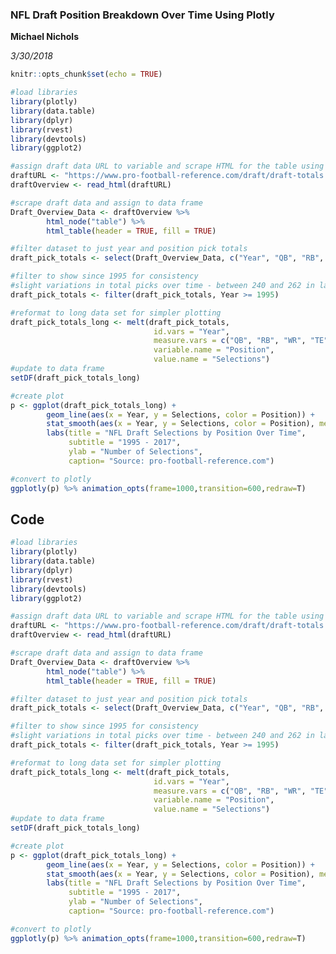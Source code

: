 ### NFL Draft Position Breakdown Over Time Using Plotly
**Michael Nichols**

*3/30/2018*

```{r setup, include=FALSE}
knitr::opts_chunk$set(echo = TRUE)
```

```{r plot, warning=FALSE, fig.align='center', echo=FALSE, message=FALSE}
#load libraries
library(plotly)
library(data.table)
library(dplyr)
library(rvest)
library(devtools)
library(ggplot2)

#assign draft data URL to variable and scrape HTML for the table using rvest package
draftURL <- "https://www.pro-football-reference.com/draft/draft-totals.htm"
draftOverview <- read_html(draftURL)

#scrape draft data and assign to data frame
Draft_Overview_Data <- draftOverview %>% 
        html_node("table") %>% 
        html_table(header = TRUE, fill = TRUE)

#filter dataset to just year and position pick totals
draft_pick_totals <- select(Draft_Overview_Data, c("Year", "QB", "RB", "WR", "TE", "OL", "DL", "LB", "DB", "ST"))

#filter to show since 1995 for consistency
#slight variations in total picks over time - between 240 and 262 in last 22 years
draft_pick_totals <- filter(draft_pick_totals, Year >= 1995)

#reformat to long data set for simpler plotting
draft_pick_totals_long <- melt(draft_pick_totals, 
                                id.vars = "Year",
                                measure.vars = c("QB", "RB", "WR", "TE", "OL", "DL", "LB", "DB", "ST"),
                                variable.name = "Position",
                                value.name = "Selections")
#update to data frame
setDF(draft_pick_totals_long)

#create plot
p <- ggplot(draft_pick_totals_long) +
        geom_line(aes(x = Year, y = Selections, color = Position)) +
        stat_smooth(aes(x = Year, y = Selections, color = Position), method = loess) +
        labs(title = "NFL Draft Selections by Position Over Time", 
             subtitle = "1995 - 2017", 
             ylab = "Number of Selections",
             caption= "Source: pro-football-reference.com")

#convert to plotly
ggplotly(p) %>% animation_opts(frame=1000,transition=600,redraw=T) 
```

## Code

```{r code_used, eval=FALSE}
#load libraries
library(plotly)
library(data.table)
library(dplyr)
library(rvest)
library(devtools)
library(ggplot2)

#assign draft data URL to variable and scrape HTML for the table using rvest package
draftURL <- "https://www.pro-football-reference.com/draft/draft-totals.htm"
draftOverview <- read_html(draftURL)

#scrape draft data and assign to data frame
Draft_Overview_Data <- draftOverview %>% 
        html_node("table") %>% 
        html_table(header = TRUE, fill = TRUE)

#filter dataset to just year and position pick totals
draft_pick_totals <- select(Draft_Overview_Data, c("Year", "QB", "RB", "WR", "TE", "OL", "DL", "LB", "DB", "ST"))

#filter to show since 1995 for consistency
#slight variations in total picks over time - between 240 and 262 in last 22 years
draft_pick_totals <- filter(draft_pick_totals, Year >= 1995)

#reformat to long data set for simpler plotting
draft_pick_totals_long <- melt(draft_pick_totals, 
                                id.vars = "Year",
                                measure.vars = c("QB", "RB", "WR", "TE", "OL", "DL", "LB", "DB", "ST"),
                                variable.name = "Position",
                                value.name = "Selections")
#update to data frame
setDF(draft_pick_totals_long)

#create plot
p <- ggplot(draft_pick_totals_long) +
        geom_line(aes(x = Year, y = Selections, color = Position)) +
        stat_smooth(aes(x = Year, y = Selections, color = Position), method = loess) +
        labs(title = "NFL Draft Selections by Position Over Time", 
             subtitle = "1995 - 2017", 
             ylab = "Number of Selections",
             caption= "Source: pro-football-reference.com")

#convert to plotly
ggplotly(p) %>% animation_opts(frame=1000,transition=600,redraw=T) 
```